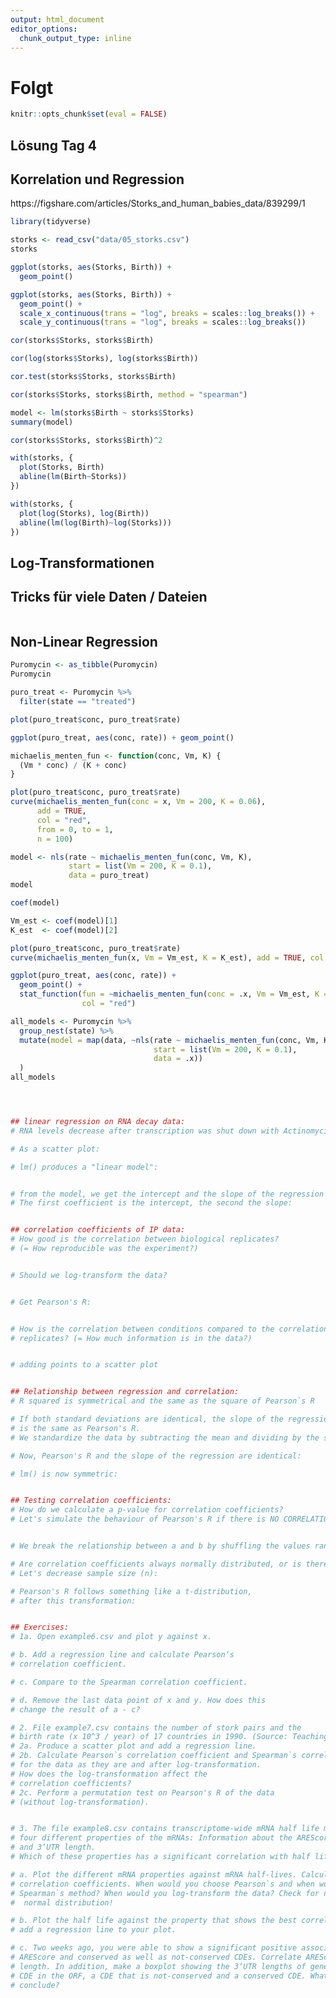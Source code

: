 ```yaml
---
output: html_document
editor_options: 
  chunk_output_type: inline
---
```

# Folgt {#day5}

```r
knitr::opts_chunk$set(eval = FALSE)
```

## Lösung Tag 4

## Korrelation und Regression

https://figshare.com/articles/Storks_and_human_babies_data/839299/1


```r
library(tidyverse)

storks <- read_csv("data/05_storks.csv")
storks
```

```r
ggplot(storks, aes(Storks, Birth)) +
  geom_point()
```


```r
ggplot(storks, aes(Storks, Birth)) +
  geom_point() +
  scale_x_continuous(trans = "log", breaks = scales::log_breaks()) +
  scale_y_continuous(trans = "log", breaks = scales::log_breaks())
```

```r
cor(storks$Storks, storks$Birth)
```

```r
cor(log(storks$Storks), log(storks$Birth))
```


```r
cor.test(storks$Storks, storks$Birth)
```

```r
cor(storks$Storks, storks$Birth, method = "spearman")
```

```r
model <- lm(storks$Birth ~ storks$Storks)
summary(model)
```

```r
cor(storks$Storks, storks$Birth)^2
```

```r
with(storks, {
  plot(Storks, Birth)
  abline(lm(Birth~Storks))
})
```

```r
with(storks, {
  plot(log(Storks), log(Birth))
  abline(lm(log(Birth)~log(Storks)))
})
```



## Log-Transformationen

## Tricks für viele Daten / Dateien

```r

```


## Non-Linear Regression

```r
Puromycin <- as_tibble(Puromycin)
Puromycin
```

```r
puro_treat <- Puromycin %>% 
  filter(state == "treated")
```

```r
plot(puro_treat$conc, puro_treat$rate)
```

```r
ggplot(puro_treat, aes(conc, rate)) + geom_point()
```

```r
michaelis_menten_fun <- function(conc, Vm, K) {
  (Vm * conc) / (K + conc)
}
```

```r
plot(puro_treat$conc, puro_treat$rate)
curve(michaelis_menten_fun(conc = x, Vm = 200, K = 0.06),
      add = TRUE,
      col = "red",
      from = 0, to = 1,
      n = 100)
```

```r
model <- nls(rate ~ michaelis_menten_fun(conc, Vm, K),
             start = list(Vm = 200, K = 0.1),
             data = puro_treat)
model
```

```r
coef(model)
```

```r
Vm_est <- coef(model)[1]
K_est  <- coef(model)[2]
```

```r
plot(puro_treat$conc, puro_treat$rate)
curve(michaelis_menten_fun(x, Vm = Vm_est, K = K_est), add = TRUE, col = "red")
```

```r
ggplot(puro_treat, aes(conc, rate)) +
  geom_point() +
  stat_function(fun = ~michaelis_menten_fun(conc = .x, Vm = Vm_est, K = K_est),
                col = "red")
```


```r
all_models <- Puromycin %>% 
  group_nest(state) %>% 
  mutate(model = map(data, ~nls(rate ~ michaelis_menten_fun(conc, Vm, K),
                                start = list(Vm = 200, K = 0.1),
                                data = .x))
  )
all_models
```

```r


```

```r

```

```r

```





```r
## linear regression on RNA decay data:
# RNA levels decrease after transcription was shut down with Actinomycin D:

# As a scatter plot:

# lm() produces a "linear model":


# from the model, we get the intercept and the slope of the regression line.
# The first coefficient is the intercept, the second the slope:


## correlation coefficients of IP data:
# How good is the correlation between biological replicates? 
# (= How reproducible was the experiment?)


# Should we log-transform the data?


# Get Pearson's R:


# How is the correlation between conditions compared to the correlation between 
# replicates? (= How much information is in the data?)


# adding points to a scatter plot


## Relationship between regression and correlation:
# R squared is symmetrical and the same as the square of Pearson`s R 

# If both standard deviations are identical, the slope of the regression line
# is the same as Pearson's R.
# We standardize the data by subtracting the mean and dividing by the standard deviation:

# Now, Pearson's R and the slope of the regression are identical:

# lm() is now symmetric:


## Testing correlation coefficients:
# How do we calculate a p-value for correlation coefficients?
# Let's simulate the behaviour of Pearson's R if there is NO CORRELATION:


# We break the relationship between a and b by shuffling the values randomly:

# Are correlation coefficients always normally distributed, or is there a connection to sample size?
# Let's decrease sample size (n):

# Pearson's R follows something like a t-distribution, 
# after this transformation:


## Exercises:
# 1a. Open example6.csv and plot y against x.

# b. Add a regression line and calculate Pearson‘s
# correlation coefficient.

# c. Compare to the Spearman correlation coefficient.

# d. Remove the last data point of x and y. How does this
# change the result of a - c?

# 2. File example7.csv contains the number of stork pairs and the
# birth rate (x 10^3 / year) of 17 countries in 1990. (Source: Teaching Statistics, Volume 22 ).
# 2a. Produce a scatter plot and add a regression line. 
# 2b. Calculate Pearson`s correlation coefficient and Spearman`s correlation coefficient 
# for the data as they are and after log-transformation. 
# How does the log-transformation affect the
# correlation coefficients?
# 2c. Perform a permutation test on Pearson's R of the data 
# (without log-transformation).


# 3. The file example8.csv contains transcriptome-wide mRNA half life measurements and
# four different properties of the mRNAs: Information about the AREScore, 5‘UTR, ORF
# and 3‘UTR length.
# Which of these properties has a significant correlation with half life?

# a. Plot the different mRNA properties against mRNA half-lives. Calculate the respective
# correlation coefficients. When would you choose Pearson`s and when would you choose
# Spearman`s method? When would you log-transform the data? Check for normal or log-
#  normal distribution!

# b. Plot the half life against the property that shows the best correlation with half-life and
# add a regression line to your plot.

# c. Two weeks ago, you were able to show a significant positive association between
# AREScore and conserved as well as not-conserved CDEs. Correlate AREScore and 3‘UTR
# length. In addition, make a boxplot showing the 3‘UTR lengths of genes with no CDE, a
# CDE in the ORF, a CDE that is not-conserved and a conserved CDE. What would you
# conclude?


```






